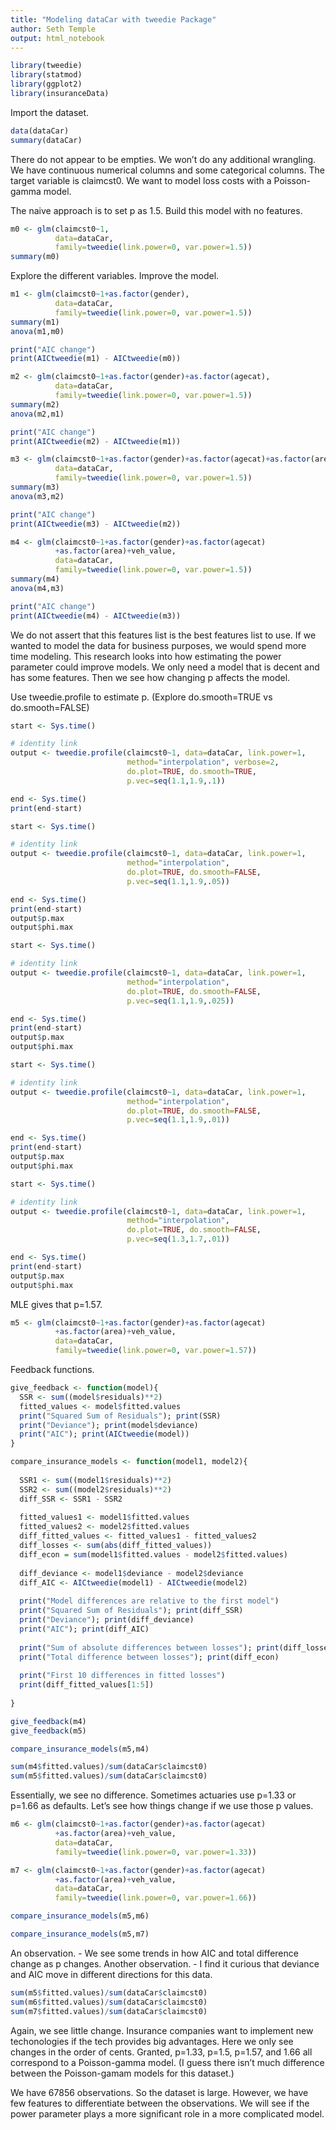 ---
title: "Modeling dataCar with tweedie Package"
author: Seth Temple
output: html_notebook
---


```{r}
library(tweedie)
library(statmod)
library(ggplot2)
library(insuranceData)
```

Import the dataset.
```{r}
data(dataCar)
summary(dataCar)
```
There do not appear to be empties. We won't do any additional wrangling.
We have continuous numerical columns and some categorical columns.
The target variable is claimcst0. We want to model loss costs with a Poisson-gamma model.

The naive approach is to set p as 1.5. Build this model with no features.
```{r}
m0 <- glm(claimcst0~1,
          data=dataCar,
          family=tweedie(link.power=0, var.power=1.5))
summary(m0)
```

Explore the different variables. Improve the model.
```{r}
m1 <- glm(claimcst0~1+as.factor(gender),
          data=dataCar,
          family=tweedie(link.power=0, var.power=1.5))
summary(m1)
anova(m1,m0)

print("AIC change")
print(AICtweedie(m1) - AICtweedie(m0))
```

```{r}
m2 <- glm(claimcst0~1+as.factor(gender)+as.factor(agecat),
          data=dataCar,
          family=tweedie(link.power=0, var.power=1.5))
summary(m2)
anova(m2,m1)

print("AIC change")
print(AICtweedie(m2) - AICtweedie(m1))
```

```{r}
m3 <- glm(claimcst0~1+as.factor(gender)+as.factor(agecat)+as.factor(area),
          data=dataCar,
          family=tweedie(link.power=0, var.power=1.5))
summary(m3)
anova(m3,m2)

print("AIC change")
print(AICtweedie(m3) - AICtweedie(m2))
```

```{r}
m4 <- glm(claimcst0~1+as.factor(gender)+as.factor(agecat)
          +as.factor(area)+veh_value,
          data=dataCar,
          family=tweedie(link.power=0, var.power=1.5))
summary(m4)
anova(m4,m3)

print("AIC change")
print(AICtweedie(m4) - AICtweedie(m3))
```

We do not assert that this features list is the best features list to use. If we wanted to model the data for business purposes, we would spend more time modeling. This research looks into how estimating the power parameter could improve models. We only need a model that is decent and has some features. Then we see how changing p affects the model.

Use tweedie.profile to estimate p. (Explore do.smooth=TRUE vs do.smooth=FALSE)
```{r}
start <- Sys.time()

# identity link
output <- tweedie.profile(claimcst0~1, data=dataCar, link.power=1,
                          method="interpolation", verbose=2,
                          do.plot=TRUE, do.smooth=TRUE,
                          p.vec=seq(1.1,1.9,.1))

end <- Sys.time()
print(end-start)
```
```{r}
start <- Sys.time()

# identity link
output <- tweedie.profile(claimcst0~1, data=dataCar, link.power=1,
                          method="interpolation",
                          do.plot=TRUE, do.smooth=FALSE,
                          p.vec=seq(1.1,1.9,.05))

end <- Sys.time()
print(end-start)
output$p.max
output$phi.max
```

```{r}
start <- Sys.time()

# identity link
output <- tweedie.profile(claimcst0~1, data=dataCar, link.power=1,
                          method="interpolation",
                          do.plot=TRUE, do.smooth=FALSE,
                          p.vec=seq(1.1,1.9,.025))

end <- Sys.time()
print(end-start)
output$p.max
output$phi.max
```
```{r}
start <- Sys.time()

# identity link
output <- tweedie.profile(claimcst0~1, data=dataCar, link.power=1,
                          method="interpolation",
                          do.plot=TRUE, do.smooth=FALSE,
                          p.vec=seq(1.1,1.9,.01))

end <- Sys.time()
print(end-start)
output$p.max
output$phi.max
```

```{r}
start <- Sys.time()

# identity link
output <- tweedie.profile(claimcst0~1, data=dataCar, link.power=1,
                          method="interpolation",
                          do.plot=TRUE, do.smooth=FALSE,
                          p.vec=seq(1.3,1.7,.01))

end <- Sys.time()
print(end-start)
output$p.max
output$phi.max
```
MLE gives that p=1.57.

```{r}
m5 <- glm(claimcst0~1+as.factor(gender)+as.factor(agecat)
          +as.factor(area)+veh_value,
          data=dataCar,
          family=tweedie(link.power=0, var.power=1.57))
```

Feedback functions.
```{r}
give_feedback <- function(model){
  SSR <- sum((model$residuals)**2)
  fitted_values <- model$fitted.values
  print("Squared Sum of Residuals"); print(SSR)
  print("Deviance"); print(model$deviance)
  print("AIC"); print(AICtweedie(model))
}

compare_insurance_models <- function(model1, model2){
  
  SSR1 <- sum((model1$residuals)**2)
  SSR2 <- sum((model2$residuals)**2)
  diff_SSR <- SSR1 - SSR2
  
  fitted_values1 <- model1$fitted.values
  fitted_values2 <- model2$fitted.values
  diff_fitted_values <- fitted_values1 - fitted_values2
  diff_losses <- sum(abs(diff_fitted_values))
  diff_econ = sum(model1$fitted.values - model2$fitted.values)
  
  diff_deviance <- model1$deviance - model2$deviance
  diff_AIC <- AICtweedie(model1) - AICtweedie(model2)
  
  print("Model differences are relative to the first model")
  print("Squared Sum of Residuals"); print(diff_SSR)
  print("Deviance"); print(diff_deviance)
  print("AIC"); print(diff_AIC)
  
  print("Sum of absolute differences between losses"); print(diff_losses)
  print("Total difference between losses"); print(diff_econ)
  
  print("First 10 differences in fitted losses")
  print(diff_fitted_values[1:5])
  
}
```

```{r}
give_feedback(m4)
give_feedback(m5)
```
```{r}
compare_insurance_models(m5,m4)
```

```{r}
sum(m4$fitted.values)/sum(dataCar$claimcst0)
sum(m5$fitted.values)/sum(dataCar$claimcst0)
```

Essentially, we see no difference. Sometimes actuaries use p=1.33 or p=1.66 as defaults. Let's see how things change if we use those p values.

```{r}
m6 <- glm(claimcst0~1+as.factor(gender)+as.factor(agecat)
          +as.factor(area)+veh_value,
          data=dataCar,
          family=tweedie(link.power=0, var.power=1.33))

m7 <- glm(claimcst0~1+as.factor(gender)+as.factor(agecat)
          +as.factor(area)+veh_value,
          data=dataCar,
          family=tweedie(link.power=0, var.power=1.66))
```
```{r}
compare_insurance_models(m5,m6)
```
```{r}
compare_insurance_models(m5,m7)
```

An observation.
- We see some trends in how AIC and total difference change as p changes.
Another observation.
- I find it curious that deviance and AIC move in different directions for this data.

```{r}
sum(m5$fitted.values)/sum(dataCar$claimcst0)
sum(m6$fitted.values)/sum(dataCar$claimcst0)
sum(m7$fitted.values)/sum(dataCar$claimcst0)
```
Again, we see little change. Insurance companies want to implement new techonologies if the tech provides big advantages. Here we only see changes in the order of cents. Granted, p=1.33, p=1.5, p=1.57, and 1.66 all correspond to a Poisson-gamma model. (I guess there isn't much difference between the Poisson-gamam models for this dataset.)

We have 67856 observations. So the dataset is large. However, we have few features to differentiate between the observations. We will see if the power parameter plays a more significant role in a more complicated model.
